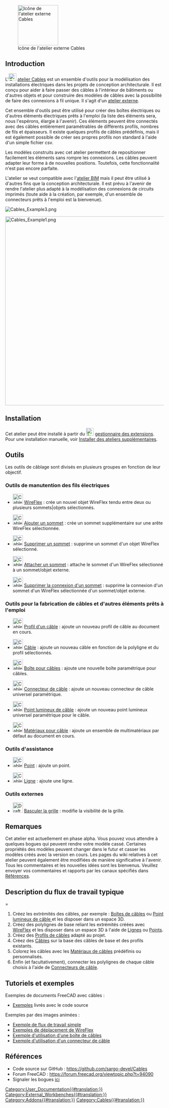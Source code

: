 <languages/>

[[Image:Cables_workbench_icon.svg|thumb|128px|Icône de l'atelier externe Cables]]

{{TOCright}}

<span id="Introduction"></span>
== Introduction ==

L'[[Image:Cables_workbench_icon.svg|24px]] [[Cables_Workbench/fr|atelier Cables]] est un ensemble d'outils pour la modélisation des installations électriques dans les projets de conception architecturale. Il est conçu pour aider à faire passer des câbles à l'intérieur de bâtiments ou d'autres objets et pour construire des modèles de câbles avec la possibilité de faire des connexions à fil unique. Il s'agit d'un [[External_workbenches/fr|atelier externe]].

Cet ensemble d'outils peut être utilisé pour créer des boîtes électriques ou d'autres éléments électriques prêts à l'emploi (la liste des éléments sera, nous l'espérons, élargie à l'avenir). Ces éléments peuvent être connectés avec des câbles entièrement paramétrables de différents profils, nombres de fils et épaisseurs. Il existe quelques profils de câbles prédéfinis, mais il est également possible de créer ses propres profils non standard à l'aide d'un simple fichier csv.

Les modèles construits avec cet atelier permettent de repositionner facilement les éléments sans rompre les connexions. Les câbles peuvent adapter leur forme à de nouvelles positions. Toutefois, cette fonctionnalité n'est pas encore parfaite.

L'atelier se veut compatible avec l'[[BIM_Workbench/fr|atelier BIM]] mais il peut être utilisé à d'autres fins que la conception architecturale. Il est prévu à l'avenir de rendre l'atelier plus adapté à la modélisation des connexions de circuits imprimés (toute aide à la création, par exemple, d'un ensemble de connecteurs prêts à l'emploi est la bienvenue).

[[File:Cables_Example3.png]]
{{Caption|Exemple de boîtes murales et de câbles<br/>Version animée [[Cables_Example1_Simple_workflow|ici]]}}

[[File:Cables_Example1.png|600px]]
{{Caption|Exemple de câble plat à trois conducteurs :<br/>Forme de câble multimatériau et son fil de base, son profil et ses fils secondaires.}}

==Installation==

Cet atelier peut être installé à partir du [[Image:Std_AddonMgr.svg|24px]] [[Std_AddonMgr/fr|gestionnaire des extensions]]. Pour une installation manuelle, voir [[Installing_more_workbenches/fr|Installer des ateliers supplémentaires]].

<span id="Tools"></span>
==Outils==

Les outils de câblage sont divisés en plusieurs groupes en fonction de leur objectif.

<span id="Wire_manipulation_tools"></span>
===Outils de manutention des fils électriques===

* [[Image:Cables_WireFlex.svg|32px]] [[Cables_WireFlex/fr|WireFlex]] : crée un nouvel objet WireFlex tendu entre deux ou plusieurs sommets|objets sélectionnés.

* [[Image:Cables_AddVertex.svg|32px]] [[Cables_AddVertex/fr|Ajouter un sommet]] : crée un sommet supplémentaire sur une arête WireFlex sélectionnée.

* [[Image:Cables_DelVertex.svg|32px]] [[Cables_DelVertex/fr|Supprimer un sommet]] : supprime un sommet d'un objet WireFlex sélectionné.

* [[Image:Cables_AttachVertex.svg|32px]] [[Cables_AttachVertex/fr|Attacher un sommet]] : attache le sommet d'un WireFlex sélectionné à un sommet/objet externe.

* [[Image:Cables_RemoveVertexAttachment.svg|32px]] [[Cables_RemoveVertexAttachment/fr|Supprimer la connexion d'un sommet]] : supprime la connexion d'un sommet d'un WireFlex sélectionnée d'un sommet/objet externe.

<span id="Tools_for_making_cables_and_other_ready-made_elements"></span>
===Outils pour la fabrication de câbles et d'autres éléments prêts à l'emploi===

* [[Image:Cables_Profile.svg|32px]] [[Cables_Profile/fr|Profil d'un câble]] : ajoute un nouveau profil de câble au document en cours.

* [[Image:Cables_Cable.svg|32px]] [[Cables_Cable/fr|Câble]] : ajoute un nouveau câble en fonction de la polyligne et du profil sélectionnés.

* [[Image:Cables_CableBox.svg|32px]] [[Cables_CableBox/fr|Boîte pour câbles]] : ajoute une nouvelle boîte paramétrique pour câbles.

* [[Image:Cables_CableConnector.svg|32px]] [[Cables_CableConnector/fr|Connecteur de câble]] : ajoute un nouveau connecteur de câble universel paramétrique.

* [[Image:Cables_CableLightPoint.svg|32px]] [[Cables_CableLightPoint/fr|Point lumineux de câble]] : ajoute un nouveau point lumineux universel paramétrique pour le câble.

* [[Image:Cables_Material.svg|32px]] [[Cables_Material/fr|Matériaux pour câble]] : ajoute un ensemble de multimatériaux par défaut au document en cours.

<span id="Support_tools"></span>
===Outils d'assistance===

* [[Image:Cables_SupportPoint.svg|32px]] [[Cables_SupportPoint/fr|Point]] : ajoute un point.

* [[Image:Cables_SupportLine.svg|32px]] [[Cables_SupportLine/fr|Ligne]] : ajoute une ligne.

<span id="External_tools"></span>
=== Outils externes ===

* [[Image:Draft_ToggleGrid.svg|32px]] [[Draft_ToggleGrid/fr|Basculer la grille]] : modifie la visibilité de la grille.

<span id="Notes"></span>
==Remarques==

Cet atelier est actuellement en phase alpha. Vous pouvez vous attendre à quelques bogues qui peuvent rendre votre modèle cassé. Certaines propriétés des modèles peuvent changer dans le futur et casser les modèles créés avec la version en cours. Les pages du wiki relatives à cet atelier peuvent également être modifiées de manière significative à l'avenir. Tous les commentaires et les nouvelles idées sont les bienvenus. Veuillez envoyer vos commentaires et rapports par les canaux spécifiés dans [[#Références|Références]].

<span id="Basic_Workflow_Description"></span>
==Description du flux de travail typique===

# Créez les extrémités des câbles, par exemple : [[Cables_CableBox/fr|Boîtes de câbles]] ou [[Cables_CableLightPoint/fr|Point lumineux de câble ]] et les disposer dans un espace 3D.
# Créez des polylignes de base reliant les extrémités créées avec [[Cables_WireFlex/fr|WireFlex]] et les disposer dans un espace 3D à l'aide de [[Cables_SupportLine/fr|Lignes]] ou [[Cables_SupportPoint/fr|Points]].
# Créez des [[Cables_Profile/fr|Profils de câbles]] adapté au projet.
# Créez des [[Cables_Cable/fr|Câbles]] sur la base des câbles de base et des profils existants.
# Colorez les câbles avec les [[Cables_Material/fr|Matériaux de câbles]] prédéfinis ou personnalisés.
# Enfin (et facultativement), connecter les polylignes de chaque câble choisis à l'aide de [[Cables_CableConnector/fr|Connecteurs de câble]].

<span id="Tutorials_and_Examples"></span>
==Tutoriels et exemples==

Exemples de documents FreeCAD avec câbles :
* [https://github.com/sargo-devel/Cables/tree/master/examples Exemples] livrés avec le code source

Exemples par des images animées :
* [[Cables_Example1_Simple_workflow|Exemple de flux de travail simple]]
* [[Cables_Example2_WireFlex|Exemples de déplacement de WireFlex]]
* [[Cables_Example3_CableBox|Exemple d'utilisation d'une boîte de câbles]]
* [[Cables_Example4_CableConnector|Exemple d'utilisation d'un connecteur de câble]]

<span id="References"></span>
==Références==

* Code source sur GitHub : https://github.com/sargo-devel/Cables
* Forum FreeCAD : https://forum.freecad.org/viewtopic.php?t=94090
* Signaler les bogues [https://github.com/sargo-devel/Cables/issues ici]


[[Category:User_Documentation{{#translation:}}]]
[[Category:External_Workbenches{{#translation:}}]]
[[Category:Addons{{#translation:}}]]
[[Category:Cables{{#translation:}}]]